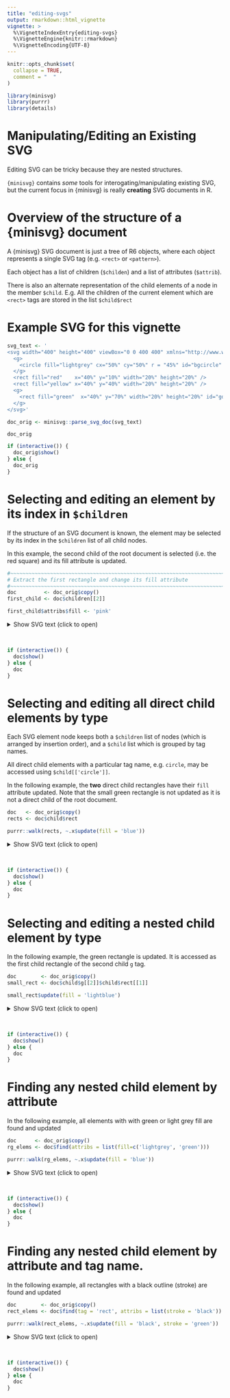 ```yaml
---
title: "editing-svgs"
output: rmarkdown::html_vignette
vignette: >
  %\VignetteIndexEntry{editing-svgs}
  %\VignetteEngine{knitr::rmarkdown}
  %\VignetteEncoding{UTF-8}
---
```


```r
knitr::opts_chunk$set(
  collapse = TRUE,
  comment = "  "
)
```

```r
library(minisvg)
library(purrr)
library(details)
```

# Manipulating/Editing an Existing SVG

Editing SVG can be tricky because they are nested structures.

`{minisvg}` contains *some* tools for interogating/manipulating existing SVG, but 
the current focus in {minisvg} is really **creating** SVG documents in R.


# Overview of the structure of a {minisvg} document

A {minisvg} SVG document is just a tree of R6 objects, where each object represents
a single SVG tag (e.g. `<rect>` or `<pattern>`).  


Each object has a list of children (`$childen`) and
a list of attributes (`$attrib`).

There is also an alternate representation of the child elements of a node in the 
member `$child`. E.g. All the children of the current element which are `<rect>` tags
are stored in the list `$child$rect`

# Example SVG for this vignette

```r
svg_text <- '
<svg width="400" height="400" viewBox="0 0 400 400" xmlns="http://www.w3.org/2000/svg" xmlns:xlink="http://www.w3.org/1999/xlink">
  <g>
    <circle fill="lightgrey" cx="50%" cy="50%" r = "45%" id="bgcircle" stroke="black" stroke-width="4" />
  </g>
  <rect fill="red"    x="40%" y="10%" width="20%" height="20%" />
  <rect fill="yellow" x="40%" y="40%" width="20%" height="20%" />
  <g>
    <rect fill="green"  x="40%" y="70%" width="20%" height="20%" id="gogogo" stroke="black" stroke-width="4" />
  </g>
</svg>'

doc_orig <- minisvg::parse_svg_doc(svg_text)
```

```details
doc_orig
```

```r
if (interactive()) {
  doc_orig$show()
} else {
  doc_orig
}
```


# Selecting and editing an element by its index in `$children`

If the structure of an SVG document is known, the element may be selected by its 
index in the `$children` list of all child nodes.

In this example, the second child of the root document is selected (i.e. the red square) and its 
fill attribute is updated.

```r
#~~~~~~~~~~~~~~~~~~~~~~~~~~~~~~~~~~~~~~~~~~~~~~~~~~~~~~~~~~~~~~~~~~~~~~~~~~~~~~
# Extract the first rectangle and change its fill attribute
#~~~~~~~~~~~~~~~~~~~~~~~~~~~~~~~~~~~~~~~~~~~~~~~~~~~~~~~~~~~~~~~~~~~~~~~~~~~~~~
doc         <- doc_orig$copy()
first_child <- doc$children[[2]]

first_child$attribs$fill <- 'pink'
```



<details closed>
<summary> Show SVG text (click to open) </summary>
```r
print(doc)
```
</details> <br />

```r
if (interactive()) {
  doc$show()
} else {
  doc
}
```


# Selecting and editing all direct child elements by type

Each SVG element node keeps both a `$children` list of nodes (which is arranged by 
insertion order), and a `$child` list which is grouped by tag names.

All direct child elements with a particular tag name, e.g. `circle`, may be accessed using
`$child[['circle']]`.

In the following example, the **two** direct child rectangles have their `fill` attribute updated.
Note that the small green rectangle is not updated as it is not a direct child of the root document.



```r
doc   <- doc_orig$copy()
rects <- doc$child$rect

purrr::walk(rects, ~.x$update(fill = 'blue'))
```

<details closed>
<summary> Show SVG text (click to open) </summary>
```r
print(doc)
```
</details> <br />

```r
if (interactive()) {
  doc$show()
} else {
  doc
}
```


# Selecting and editing a nested child element by type

In the following example, the green rectangle is updated. It is accessed as the first child rectangle
of the second child `g` tag.


```r
doc        <- doc_orig$copy()
small_rect <- doc$child$g[[2]]$child$rect[[1]]

small_rect$update(fill = 'lightblue')
```

<details closed>
<summary> Show SVG text (click to open) </summary>
```r
print(doc)
```
</details> <br />

```r
if (interactive()) {
  doc$show()
} else {
  doc
}
```


# Finding any nested child element by attribute

In the following example, all elements with with green or light grey fill are found and updated


```r
doc      <- doc_orig$copy()
rg_elems <- doc$find(attribs = list(fill=c('lightgrey', 'green')))

purrr::walk(rg_elems, ~.x$update(fill = 'blue'))
```

<details closed>
<summary> Show SVG text (click to open) </summary>
```r
print(doc)
```
</details> <br />

```r
if (interactive()) {
  doc$show()
} else {
  doc
}
```


# Finding any nested child element by attribute and tag name.

In the following example, all rectangles with a black outline (stroke) are found and updated


```r
doc        <- doc_orig$copy()
rect_elems <- doc$find(tag = 'rect', attribs = list(stroke = 'black'))

purrr::walk(rect_elems, ~.x$update(fill = 'black', stroke = 'green'))
```

<details closed>
<summary> Show SVG text (click to open) </summary>
```r
print(doc)
```
</details> <br />

```r
if (interactive()) {
  doc$show()
} else {
  doc
}
```















